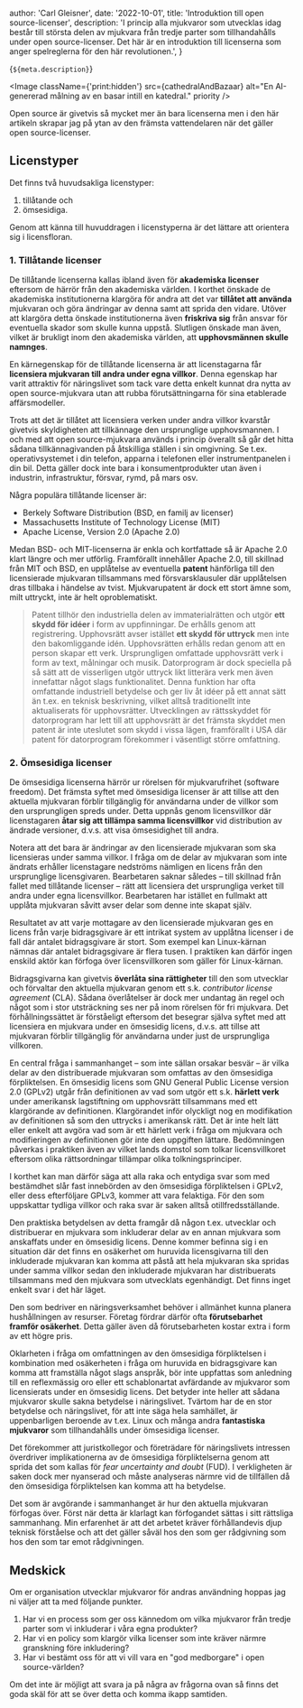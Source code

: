 
  author: 'Carl Gleisner',
  date: '2022-10-01',
  title: 'Introduktion till open source-licenser',
  description:
    'I princip alla mjukvaror som utvecklas idag består till största delen av mjukvara från tredje parter som tillhandahålls under open source-licenser. Det här är en introduktion till licenserna som anger spelreglerna för den här revolutionen.',
}


{`${meta.description}`}

<Image
  className={'print:hidden'}
  src={cathedralAndBazaar}
  alt="En AI-genererad målning av en basar intill en katedral."
  priority
/>

Open source är givetvis så mycket mer än bara licenserna men i den här artikeln skrapar jag på ytan av den främsta vattendelaren när det gäller open source-licenser.

## Licenstyper

Det finns två huvudsakliga licenstyper:

1. tillåtande och
2. ömsesidiga.

Genom att känna till huvuddragen i licenstyperna är det lättare att orientera sig i licensfloran.

### 1. Tillåtande licenser

De tillåtande licenserna kallas ibland även för **akademiska licenser** eftersom de härrör från den akademiska världen. I korthet önskade de akademiska institutionerna klargöra för andra att det var **tillåtet att använda** mjukvaran och göra ändringar av denna samt att sprida den vidare. Utöver att klargöra detta önskade institutionerna även **friskriva sig** från ansvar för eventuella skador som skulle kunna uppstå. Slutligen önskade man även, vilket är brukligt inom den akademiska världen, att **upphovsmännen skulle namnges**.

En kärnegenskap för de tillåtande licenserna är att licenstagarna får **licensiera mjukvaran till andra under egna villkor**. Denna egenskap har varit attraktiv för näringslivet som tack vare detta enkelt kunnat dra nytta av open source-mjukvara utan att rubba förutsättningarna för sina etablerade affärsmodeller.

Trots att det är tillåtet att licensiera verken under andra villkor kvarstår givetvis skyldigheten att tillkännage den ursprunglige upphovsmannen. I och med att open source-mjukvara används i princip överallt så går det hitta sådana tillkännagivanden på åtskilliga ställen i sin omgivning. Se t.ex. operativsystemet i din telefon, apparna i telefonen eller instrumentpanelen i din bil. Detta gäller dock inte bara i konsumentprodukter utan även i industrin, infrastruktur, försvar, rymd, på mars osv.

Några populära tillåtande licenser är:

- Berkely Software Distribution (BSD, en familj av licenser)
- Massachusetts Institute of Technology License (MIT)
- Apache License, Version 2.0 (Apache 2.0)

Medan BSD- och MIT-licenserna är enkla och kortfattade så är Apache 2.0 klart längre och mer utförlig. Framförallt innehåller Apache 2.0, till skillnad från MIT och BSD, en upplåtelse av eventuella **patent** hänförliga till den licensierade mjukvaran tillsammans med försvarsklausuler där upplåtelsen dras tillbaka i händelse av tvist. Mjukvarupatent är dock ett stort ämne som, milt uttryckt, inte är helt oproblematiskt.

> Patent tillhör den industriella delen av immaterialrätten och utgör **ett skydd för idéer** i form av uppfinningar. De erhålls genom att registrering. Upphovsrätt avser istället **ett skydd för uttryck** men inte den bakomliggande idén. Upphovsrätten erhålls redan genom att en person skapar ett verk. Ursprungligen omfattade upphovsrätt verk i form av text, målningar och musik. Datorprogram är dock speciella på så sätt att de visserligen utgör uttryck likt litterära verk men även innefattar något slags funktionalitet. Denna funktion har ofta omfattande industriell betydelse och ger liv åt idéer på ett annat sätt än t.ex. en teknisk beskrivning, vilket alltså traditionellt inte aktualiserats för upphovsrätter. Utvecklingen av rättsskyddet för datorprogram har lett till att upphovsrätt är det främsta skyddet men patent är inte uteslutet som skydd i vissa lägen, framförallt i USA där patent för datorprogram förekommer i väsentligt större omfattning.

### 2. Ömsesidiga licenser

De ömsesidiga licenserna härrör ur rörelsen för mjukvarufrihet (software freedom). Det främsta syftet med ömsesidiga licenser är att tillse att den aktuella mjukvaran förblir tillgänglig för användarna under de villkor som den ursprungligen spreds under. Detta uppnås genom licensvillkor där licenstagaren **åtar sig att tillämpa samma licensvillkor** vid distribution av ändrade versioner, d.v.s. att visa ömsesidighet till andra.

Notera att det bara är ändringar av den licensierade mjukvaran som ska licensieras under samma villkor. I fråga om de delar av mjukvaran som inte ändrats erhåller licenstagare nedströms nämligen en licens från den ursprunglige licensgivaren. Bearbetaren saknar således – till skillnad från fallet med tillåtande licenser – rätt att licensiera det ursprungliga verket till andra under egna licensvillkor. Bearbetaren har istället en fullmakt att upplåta mjukvaran såvitt avser delar som denne inte skapat själv.

Resultatet av att varje mottagare av den licensierade mjukvaran ges en licens från varje bidragsgivare är ett intrikat system av upplåtna licenser i de fall där antalet bidragsgivare är stort. Som exempel kan Linux-kärnan nämnas där antalet bidragsgivare är flera tusen. I praktiken kan därför ingen enskild aktör kan förfoga över licensvillkoren som gäller för Linux-kärnan.

Bidragsgivarna kan givetvis **överlåta sina rättigheter** till den som utvecklar och förvaltar den aktuella mjukvaran genom ett s.k. _contributor license agreement_ (CLA). Sådana överlåtelser är dock mer undantag än regel och något som i stor utsträckning ses ner på inom rörelsen för fri mjukvara. Det förhållningssättet är förståeligt eftersom det besegrar själva syftet med att licensiera en mjukvara under en ömsesidig licens, d.v.s. att tillse att mjukvaran förblir tillgänglig för användarna under just de ursprungliga villkoren.

En central fråga i sammanhanget – som inte sällan orsakar besvär – är vilka delar av den distribuerade mjukvaran som omfattas av den ömsesidiga förpliktelsen. En ömsesidig licens som GNU General Public License version 2.0 (GPLv2) utgår från definitionen av vad som utgör ett s.k. **härlett verk** under amerikansk lagstiftning om upphovsrätt tillsammans med ett klargörande av definitionen. Klargörandet inför olyckligt nog en modifikation av definitionen så som den uttrycks i amerikansk rätt. Det är inte helt lätt eller enkelt att avgöra vad som är ett härlett verk i fråga om mjukvara och modifieringen av definitionen gör inte den uppgiften lättare. Bedömningen påverkas i praktiken även av vilket lands domstol som tolkar licensvillkoret eftersom olika rättsordningar tillämpar olika tolkningsprinciper.

I korthet kan man därför säga att alla raka och entydiga svar som med bestämdhet slår fast innebörden av den ömsesidiga förpliktelsen i GPLv2, eller dess efterföljare GPLv3, kommer att vara felaktiga. För den som uppskattar tydliga villkor och raka svar är saken alltså otillfreds&shy;ställande.

Den praktiska betydelsen av detta framgår då någon t.ex. utvecklar och distribuerar en mjukvara som inkluderar delar av en annan mjukvara som anskaffats under en ömsesidig licens. Denne kommer befinna sig i en situation där det finns en osäkerhet om huruvida licensgivarna till den inkluderade mjukvaran kan komma att påstå att hela mjukvaran ska spridas under samma villkor sedan den inkluderade mjukvaran har distribuerats tillsammans med den mjukvara som utvecklats egenhändigt. Det finns inget enkelt svar i det här läget.

Den som bedriver en näringsverksamhet behöver i allmänhet kunna planera hushållningen av resurser. Företag fördrar därför ofta **förutsebarhet framför osäkerhet**. Detta gäller även då förutsebarheten kostar extra i form av ett högre pris.

Oklarheten i fråga om omfattningen av den ömsesidiga förpliktelsen i kombination med osäkerheten i fråga om huruvida en bidragsgivare kan komma att framställa något slags anspråk, bör inte uppfattas som anledning till en reflexmässig oro eller ett schablonartat avfärdande av mjukvaror som licensierats under en ömsesidig licens. Det betyder inte heller att sådana mjukvaror skulle sakna betydelse i näringslivet. Tvärtom har de en stor betydelse och näringslivet, för att inte säga hela samhället, är uppenbarligen beroende av t.ex. Linux och många andra **fantastiska mjukvaror** som tillhandahålls under ömsesidiga licenser.

Det förekommer att juristkollegor och företrädare för näringslivets intressen överdriver implikationerna av de ömsesidiga förpliktelserna genom att sprida det som kallas för _fear uncertainty and doubt_ (FUD). I verkligheten är saken dock mer nyanserad och måste analyseras närmre vid de tillfällen då den ömsesidiga förpliktelsen kan komma att ha betydelse.

Det som är avgörande i sammanhanget är hur den aktuella mjukvaran förfogas över. Först när detta är klarlagt kan förfogandet sättas i sitt rättsliga sammanhang. Min erfarenhet är att det arbetet kräver förhållandevis djup teknisk förståelse och att det gäller såväl hos den som ger rådgivning som hos den som tar emot rådgivningen.

## Medskick

Om er organisation utvecklar mjukvaror för andras användning hoppas jag ni väljer att ta med följande punkter.

1. Har vi en process som ger oss kännedom om vilka mjukvaror från tredje parter som vi inkluderar i våra egna produkter?
2. Har vi en policy som klargör vilka licenser som inte kräver närmre granskning före inkludering?
3. Har vi bestämt oss för att vi vill vara en "god medborgare" i open source-världen?

Om det inte är möjligt att svara ja på några av frågorna ovan så finns det goda skäl för att se över detta och komma ikapp samtiden.
